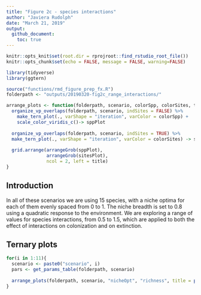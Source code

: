 ```yaml
---
title: "Figure 2c - species interactions"
author: "Javiera Rudolph"
date: "March 21, 2019"
output:
  github_document:
    toc: true
---
```


```r
knitr::opts_knit$set(root.dir = rprojroot::find_rstudio_root_file())
knitr::opts_chunk$set(echo = FALSE, message = FALSE, warning=FALSE)

library(tidyverse)
library(ggtern)
```

```r
source("functions/rmd_figure_prep_fx.R")
folderpath <- "outputs/20190320-fig2c_range_interactions/"
```


```r

arrange_plots <- function(folderpath, scenario, colorSpp, colorSites, title){
  organize_vp_overlaps(folderpath, scenario, indSites = FALSE) %>% 
    make_tern_plot(., varShape = "iteration", varColor = colorSpp) +
    scale_color_viridis_c()-> sppPlot
  
  organize_vp_overlaps(folderpath, scenario, indSites = TRUE) %>% 
  make_tern_plot(., varShape = "iteration", varColor = colorSites) -> sitesPlot
  
  grid.arrange(arrangeGrob(sppPlot),
               arrangeGrob(sitesPlot),
               ncol = 2, left = title)
}


```


## Introduction
In all of these scenarios we are using 15 species, with a niche optima for each of them evenly spaced from 0 to 1. The niche breadth is set to 0.8 using a quadratic response to the environment. We are exploring a range of values for species interactions, from 0.5 to 1.5, which are applied to both the effect of interactions on colonization and on extinction.

## Ternary plots
```r
for(i in 1:11){
  scenario <- paste0("scenario", i)
  pars <- get_params_table(folderpath, scenario)
  
  arrange_plots(folderpath, scenario, "nicheOpt", "richness", title = paste(scenario, "- interactions:", pars$intercol[1]))
}
```




